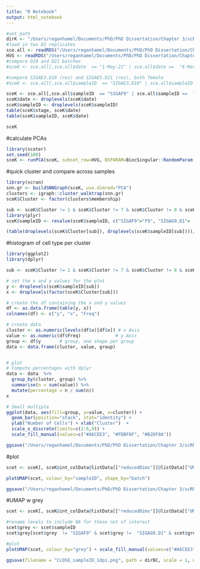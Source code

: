 ```yaml
---
title: "R Notebook"
output: html_notebook
---
```


```r
#set path
dirK <- "/Users/reganhamel/Documents/PhD/PhD Dissertation/Chapter 3/scRNAseq/2.1 kBET/"
#load in two D2 replicates
sce.all <- readRDS("/Users/reganhamel/Documents/PhD/PhD Dissertation/Chapter 3/scRNAseq/2. BC/sce_UMAP_noBC_Ctrl_filt.RDS")
HVG <- readRDS("/Users/reganhamel/Documents/PhD/PhD Dissertation/Chapter 3/scRNAseq/2. BC/HVG.RDS")
#compare D10 and D21 batches
#sceK <- sce.all[,sce.all$date  == "1-May-21" | sce.all$date ==  "6-Mar-20" & (sce.all$stage ==  10 | sce.all$stage ==  21)]

#compare SIGAE3.D10 (res) and SIGAE5.D21 (res), both female
#sceK <- sce.all[,sce.all$sampleID  == "SIGAE3.D10" | sce.all$sampleID ==  "SIGAE5.D21"]

sceK <- sce.all[,sce.all$sampleID  == "SIGAF9" | sce.all$sampleID ==  "SIGAG9.D1" | sce.all$sampleID ==  "SIGAH11"]
sceK$date <- droplevels(sceK$date)
sceK$sampleID <- droplevels(sceK$sampleID)
table(sceK$stage, sceK$date)
table(sceK$sampleID, sceK$date)

sceK
```

#calculate PCAs
```r
library(scater)
set.seed(100)
sceK <- runPCA(sceK, subset_row=HVG, BSPARAM=BiocSingular::RandomParam())
```

#quick cluster and compare across samples
```r
library(scran)
snn.gr <- buildSNNGraph(sceK, use.dimred="PCA")
clusters <- igraph::cluster_walktrap(snn.gr)
sceK$Cluster <- factor(clusters$membership)

sub <- sceK$Cluster != 1 & sceK$Cluster != 7 & sceK$Cluster != 8 & sceK$Cluster != 10
library(plyr)
sceK$sampleID <- revalue(sceK$sampleID, c("SIGAF9"="F9", "SIGAG9.D1"= 'G9', "SIGAH11"="H11"))

(table(droplevels(sceK$Cluster[sub]), droplevels(sceK$sampleID[sub])))/rowSums(table(droplevels(sceK$Cluster[sub]), droplevels(sceK$sampleID[sub])))*100

```

#histogram of cell type per cluster
```r
library(ggplot2)
library(dplyr)

sub <- sceK$Cluster != 1 & sceK$Cluster != 7 & sceK$Cluster != 8 & sceK$Cluster != 10

# set the x and y values for the plot
y <- droplevels(sceK$sampleID[sub])
x <- droplevels(factor(sceK$Cluster[sub]))

# create the df containing the x and y values
df <- as.data.frame(table(y, x))
colnames(df) <- c("y", "x", "Freq")

# create data
cluster <- as.numeric(levels(df$x)[df$x]) # x Axis
value <- as.numeric(df$Freq)             # y Axis
group <- df$y       # group, one shape per group
data <- data.frame(cluster, value, group)


# plot
# Compute percentages with dplyr
data <- data  %>%
  group_by(cluster, group) %>%
  summarise(n = sum(value)) %>%
  mutate(percentage = n / sum(n))
x

# Small multiple
ggplot(data, aes(fill=group, y=value, x=cluster)) + 
  geom_bar(position="stack", stat="identity") +
  ylab("Number of Cells") + xlab("Cluster")  + 
  scale_x_discrete(limits=c(2:6,9)) +
  scale_fill_manual(values=c("#A6CEE3", "#FDBF6F", "#B2DF8A")) 

ggsave("/Users/reganhamel/Documents/PhD/PhD Dissertation/Chapter 3/scRNAseq/2. BC/evaluating_need.png", height=5, width=6)

```

#plot
```r
scet <- sceK[, sceK@int_colData@listData[["reducedDims"]]@listData[["UMAP"]][,1] > 4 & sceK@int_colData@listData[["reducedDims"]]@listData[["UMAP"]][,2] <0& sceK@int_colData@listData[["reducedDims"]]@listData[["UMAP"]][,2] >-7]

plotUMAP(scet, colour_by="sampleID", shape_by="batch") 

ggsave("/Users/reganhamel/Documents/PhD/PhD Dissertation/Chapter 3/scRNAseq/2. BC/1dpi_march_apr_batch.png")
```

#UMAP w grey
```r
scet <- sceK[, sceK@int_colData@listData[["reducedDims"]]@listData[["UMAP"]][,1] > -5 & sceK@int_colData@listData[["reducedDims"]]@listData[["UMAP"]][,1] <3 & sceK@int_colData@listData[["reducedDims"]]@listData[["UMAP"]][,2] >0]

#rename levels to include NA for those not of interest
scet$grey <- scet$sampleID 
scet$grey[scet$grey  != "SIGAF9" & scet$grey !=  "SIGAG9.D1" & scet$grey !=  "SIGAH11"] <- NA

#plot
plotUMAP(scet, colour_by="grey") + scale_fill_manual(values=c("#A6CEE3", "#FDBF6F", "#B2DF8A"), aesthetics = "fill", na.value = "grey90") + theme(plot.title = element_text(size = rel(2)))

ggsave(filename = "CLOSE_sampleID_1dpi.png", path = dirBC, scale = 1, width = 8, height = 8,  dpi = 300, limitsize = TRUE)

```

